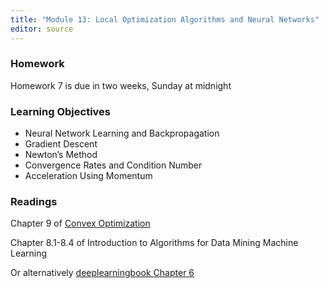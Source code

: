 ```yaml
---
title: "Module 13: Local Optimization Algorithms and Neural Networks"
editor: source
---
```


<!-- 
See issue with underscores in MathJax equations here: https://gohugo.io/content-management/formats/#issues-with-markdown
The solution, put backticks (`) around the LaTeX equation
-->

<script type="text/x-mathjax-config">
MathJax.Hub.Config({
  tex2jax: {
    inlineMath: [['$','$'], ['\\(','\\)']],
    displayMath: [['$$','$$'], ['\[','\]']],
    processEscapes: true,
    processEnvironments: true,
    skipTags: ['script', 'noscript', 'style', 'textarea', 'pre'],
    TeX: { equationNumbers: { autoNumber: "AMS" },
         extensions: ["AMSmath.js", "AMSsymbols.js"] }
  }
});
</script>

<script type="text/javascript" async src="https://cdnjs.cloudflare.com/ajax/libs/mathjax/2.7.1/MathJax.js?config=TeX-MML-AM_CHTML">
</script>

### Homework

Homework 7 is due in two weeks, Sunday at midnight


### Learning Objectives


* Neural Network Learning and Backpropagation
* Gradient Descent
* Newton's Method
* Convergence Rates and Condition Number
* Acceleration Using Momentum


### Readings

Chapter 9 of [Convex Optimization](https://web.stanford.edu/~boyd/cvxbook/bv_cvxbook.pdf)


Chapter 8.1-8.4 of Introduction to Algorithms for Data Mining Machine Learning

Or alternatively [deeplearningbook Chapter 6](https://www.deeplearningbook.org/contents/mlp.html)








